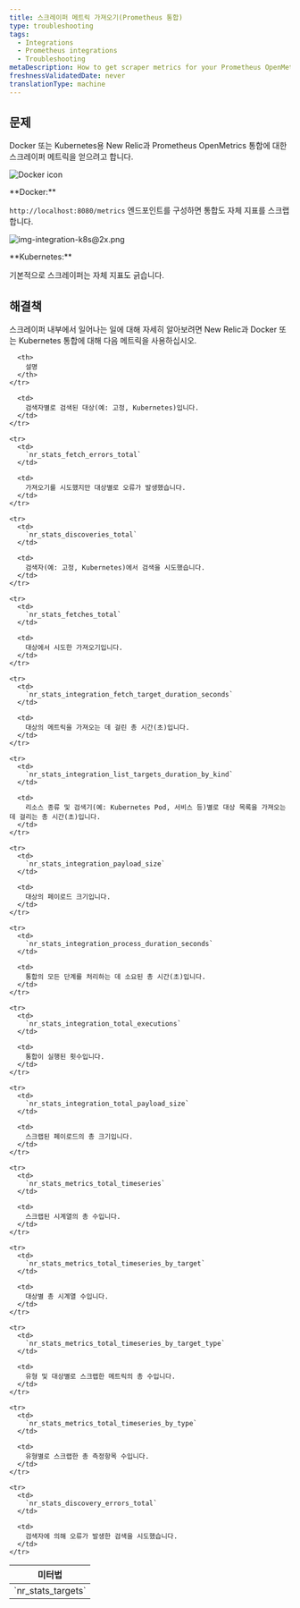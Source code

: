 ```yaml
---
title: 스크레이퍼 메트릭 가져오기(Prometheus 통합)
type: troubleshooting
tags:
  - Integrations
  - Prometheus integrations
  - Troubleshooting
metaDescription: How to get scraper metrics for your Prometheus OpenMetrics integration with New Relic for Docker or Kubernetes.
freshnessValidatedDate: never
translationType: machine
---
```


## 문제

Docker 또는 Kubernetes용 New Relic과 Prometheus OpenMetrics 통합에 대한 스크레이퍼 메트릭을 얻으려고 합니다.

<img
  title="Docker icon"
  alt="Docker icon"
  src="/images/os_icon_docker.webp"
/>

<DNT>
  **Docker:**
</DNT>

`http://localhost:8080/metrics` 엔드포인트를 구성하면 통합도 자체 지표를 스크랩합니다.

<img
  title="img-integration-k8s@2x.png"
  alt="img-integration-k8s@2x.png"
  src="/images/os_icon_k8.webp"
/>

<DNT>
  **Kubernetes:**
</DNT>

기본적으로 스크레이퍼는 자체 지표도 긁습니다.

## 해결책

스크레이퍼 내부에서 일어나는 일에 대해 자세히 알아보려면 New Relic과 Docker 또는 Kubernetes 통합에 대해 다음 메트릭을 사용하십시오.

<table>
  <thead>
    <tr>
      <th>
        미터법
      </th>

      <th>
        설명
      </th>
    </tr>
  </thead>

  <tbody>
    <tr>
      <td>
        `nr_stats_targets`
      </td>

      <td>
        검색자별로 검색된 대상(예: 고정, Kubernetes)입니다.
      </td>
    </tr>

    <tr>
      <td>
        `nr_stats_fetch_errors_total`
      </td>

      <td>
        가져오기를 시도했지만 대상별로 오류가 발생했습니다.
      </td>
    </tr>

    <tr>
      <td>
        `nr_stats_discoveries_total`
      </td>

      <td>
        검색자(예: 고정, Kubernetes)에서 검색을 시도했습니다.
      </td>
    </tr>

    <tr>
      <td>
        `nr_stats_fetches_total`
      </td>

      <td>
        대상에서 시도한 가져오기입니다.
      </td>
    </tr>

    <tr>
      <td>
        `nr_stats_integration_fetch_target_duration_seconds`
      </td>

      <td>
        대상의 메트릭을 가져오는 데 걸린 총 시간(초)입니다.
      </td>
    </tr>

    <tr>
      <td>
        `nr_stats_integration_list_targets_duration_by_kind`
      </td>

      <td>
        리소스 종류 및 검색기(예: Kubernetes Pod, 서비스 등)별로 대상 목록을 가져오는 데 걸리는 총 시간(초)입니다.
      </td>
    </tr>

    <tr>
      <td>
        `nr_stats_integration_payload_size`
      </td>

      <td>
        대상의 페이로드 크기입니다.
      </td>
    </tr>

    <tr>
      <td>
        `nr_stats_integration_process_duration_seconds`
      </td>

      <td>
        통합의 모든 단계를 처리하는 데 소요된 총 시간(초)입니다.
      </td>
    </tr>

    <tr>
      <td>
        `nr_stats_integration_total_executions`
      </td>

      <td>
        통합이 실행된 횟수입니다.
      </td>
    </tr>

    <tr>
      <td>
        `nr_stats_integration_total_payload_size`
      </td>

      <td>
        스크랩된 페이로드의 총 크기입니다.
      </td>
    </tr>

    <tr>
      <td>
        `nr_stats_metrics_total_timeseries`
      </td>

      <td>
        스크랩된 시계열의 총 수입니다.
      </td>
    </tr>

    <tr>
      <td>
        `nr_stats_metrics_total_timeseries_by_target`
      </td>

      <td>
        대상별 총 시계열 수입니다.
      </td>
    </tr>

    <tr>
      <td>
        `nr_stats_metrics_total_timeseries_by_target_type`
      </td>

      <td>
        유형 및 대상별로 스크랩한 메트릭의 총 수입니다.
      </td>
    </tr>

    <tr>
      <td>
        `nr_stats_metrics_total_timeseries_by_type`
      </td>

      <td>
        유형별로 스크랩한 총 측정항목 수입니다.
      </td>
    </tr>

    <tr>
      <td>
        `nr_stats_discovery_errors_total`
      </td>

      <td>
        검색자에 의해 오류가 발생한 검색을 시도했습니다.
      </td>
    </tr>
  </tbody>
</table>

